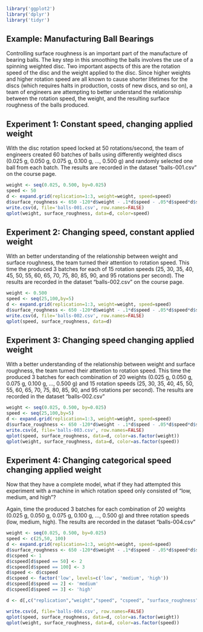```r
library('ggplot2')
library('dplyr')
library('tidyr')
```

## Example: Manufacturing Ball Bearings

Controlling surface roughness is an important part of the manufacture of bearing balls. 
The key step in this smoothing the balls involves the use of a spinning weighted disc.
Two important aspects of this are the rotation speed of the disc and the weight applied to the disc.
Since higher weights and higher rotation speed are all known to cause shorter lifetimes for the discs (which requires halts in production, costs of new discs, and so on), a team of engineers are attempting to better understand the relationship between the rotation speed, the weight, and the resulting surface roughness of the balls produced.

## Experiment 1: Constant speed, changing applied weight
With the disc rotation speed locked at 50 rotations/second, the team of engineers created 60 batches of balls using differently weighted discs (0.025 g, 0.050 g, 0.075 g, 0.100 g, ..., 0.500 g) and randomly selected one ball from each batch. 
The results are recorded in the dataset "balls-001.csv" on the course page.

```r
weight <- seq(0.025, 0.500, by=0.025)
speed <- 50
d <- expand.grid(replication=1:3, weight=weight, speed=speed)
d$surface_roughness <- 650 -120*d$weight - .1*d$speed - .05*d$speed*d$speed + rnorm(nrow(d), 0, 8)
write.csv(d, file='balls-001.csv', row.names=FALSE)
qplot(weight, surface_roughness, data=d, color=speed)
```

## Experiment 2: Changing speed, constant applied weight
With an better understanding of the relationship between weight and surface roughness, the team turned their attention to rotation speed.
This time the produced 3 batches for each of 15 rotation speeds (25, 30, 35, 40, 45, 50, 55, 60, 65, 70, 75, 80, 85, 90, and 95 rotations per second). 
The results are recorded in the dataset "balls-002.csv" on the course page.
```r
weight <- 0.500
speed <- seq(25,100,by=5)
d <- expand.grid(replication=1:3, weight=weight, speed=speed)
d$surface_roughness <- 650 -120*d$weight - .1*d$speed - .05*d$speed*d$speed + rnorm(nrow(d), 0, 8)
write.csv(d, file='balls-002.csv', row.names=FALSE)
qplot(speed, surface_roughness, data=d)
```


## Experiment 3: Changing speed changing applied weight

With a better understanding of the relationship between weight and surface roughness, the team turned their attention to rotation speed.
This time the produced 3 batches for each combination of 20 weights 
(0.025 g, 0.050 g, 0.075 g, 0.100 g, ..., 0.500 g)
and 15 rotation speeds (25, 30, 35, 40, 45, 50, 55, 60, 65, 70, 75, 80, 85, 90, and 95 rotations per second).
The results are recorded in the dataset "balls-002.csv"

```r
weight <- seq(0.025, 0.500, by=0.025)
speed <- seq(25,100,by=5)
d <- expand.grid(replication=1:3, weight=weight, speed=speed)
d$surface_roughness <- 650 -120*d$weight - .1*d$speed - .05*d$speed*d$speed + rnorm(nrow(d), 0, 8)
write.csv(d, file='balls-003.csv', row.names=FALSE)
qplot(speed, surface_roughness, data=d, color=as.factor(weight))
qplot(weight, surface_roughness, data=d, color=as.factor(speed))
```


## Experiment 4: Changing categorical speed changing applied weight

Now that they have a complete model, what if they had attempted this experiment with a machine in which rotation speed only consisted of "low, medium, and high"?

Again, time the produced 3 batches for each combination of 20 weights 
(0.025 g, 0.050 g, 0.075 g, 0.100 g, ..., 0.500 g)
and three rotation speeds (low, medium, high).
The results are recorded in the dataset "balls-004.csv"

```r
weight <- seq(0.025, 0.500, by=0.025)
speed <- c(25,50, 100)
d <- expand.grid(replication=1:3, weight=weight, speed=speed)
d$surface_roughness <- 650 -120*d$weight - .1*d$speed - .05*d$speed*d$speed + rnorm(nrow(d), 0, 8)
d$cspeed <- 1
d$cspeed[d$speed == 50] <- 2
d$cspeed[d$speed == 100] <- 3
d$speed <- d$cspeed
d$cspeed <- factor('low', levels=c('low', 'medium', 'high'))
d$cspeed[d$speed == 2] <- 'medium'
d$cspeed[d$speed == 3] <- 'high'

d <- d[,c("replication","weight","speed", "cspeed", "surface_roughness")]

write.csv(d, file='balls-004.csv', row.names=FALSE)
qplot(speed, surface_roughness, data=d, color=as.factor(weight))
qplot(weight, surface_roughness, data=d, color=as.factor(speed))
```
